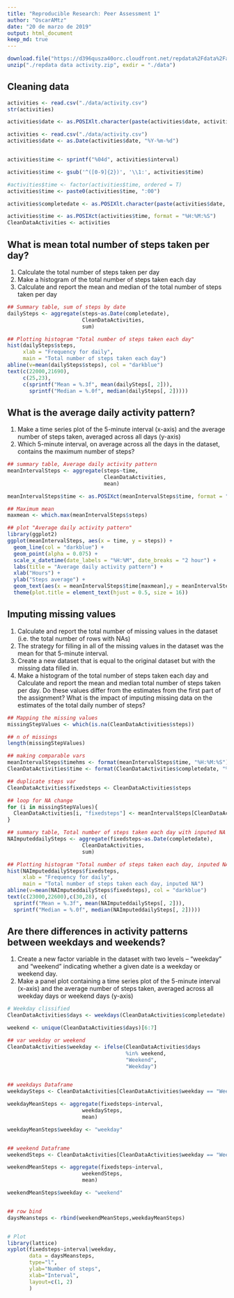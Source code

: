 ```yaml
---
title: "Reproducible Research: Peer Assessment 1"
author: "OscarAMtz"
date: "20 de marzo de 2019"
output: html_document
keep_md: true
---
```



```R
download.file("https://d396qusza40orc.cloudfront.net/repdata%2Fdata%2Factivity.zip", destfile = "repdata data activity.zip")
unzip("./repdata data activity.zip", exdir = "./data")
```

## Cleaning data

```R
activities <- read.csv("./data/activity.csv")
str(activities)

activities$date <- as.POSIXlt.character(paste(activities$date, activities$interval)) 

activities <- read.csv("./data/activity.csv")
activities$date <- as.Date(activities$date, "%Y-%m-%d")


activities$time <- sprintf("%04d", activities$interval)

activities$time <- gsub('^([0-9]{2})', '\\1:', activities$time)

#activities$time <- factor(activities$time, ordered = T)
activities$time <- paste0(activities$time, ":00")

activities$completedate <- as.POSIXlt.character(paste(activities$date, activities$time))

activities$time <- as.POSIXct(activities$time, format = "%H:%M:%S")
CleanDataActivities <- activities

```
## What is mean total number of steps taken per day?
1. Calculate the total number of steps taken per day
2. Make a histogram of the total number of steps taken each day
3. Calculate and report the mean and median of the total number of steps taken per day

```R

## Summary table, sum of steps by date
dailySteps <- aggregate(steps~as.Date(completedate),
                        CleanDataActivities,
                        sum)

## Plotting histogram "Total number of steps taken each day"
hist(dailySteps$steps,
     xlab = "Frequency for daily",
     main = "Total number of steps taken each day")
abline(v=mean(dailySteps$steps), col = "darkblue")
text(c(22000,21690),
     c(25,23), 
     c(sprintf("Mean = %.3f", mean(dailySteps[, 2])),
       sprintf("Median = %.0f", median(dailySteps[, 2]))))
```


## What is the average daily activity pattern?

1. Make a time series plot  of the 5-minute interval (x-axis) and the average number of steps taken, averaged across all days (y-axis)
2. Which 5-minute interval, on average across all the days in the dataset, contains the maximum number of steps?

```R
## summary table, Average daily activity pattern
meanIntervalSteps <- aggregate(steps~time,
                               CleanDataActivities,
                               mean)

meanIntervalSteps$time <- as.POSIXct(meanIntervalSteps$time, format = "%H:%M:%S")

## Maximum mean
maxmean <- which.max(meanIntervalSteps$steps)

## plot "Average daily activity pattern"
library(ggplot2)
ggplot(meanIntervalSteps, aes(x = time, y = steps)) +
  geom_line(col = "darkblue") +
  geom_point(alpha = 0.075) +
  scale_x_datetime(date_labels = "%H:%M", date_breaks = "2 hour") +
  labs(title = "Average daily activity pattern") +
  xlab("Hours") +
  ylab("Steps average") +
  geom_text(aes(x = meanIntervalSteps$time[maxmean],y = meanIntervalSteps$steps[maxmean], label = paste(format(meanIntervalSteps$time[maxmean], "%H:%M"), "\n", round(meanIntervalSteps$steps[maxmean],2))), hjust = 0, size = 4) +
  theme(plot.title = element_text(hjust = 0.5, size = 16))
```



## Imputing missing values

1. Calculate and report the total number of missing values in the dataset (i.e. the total number of rows with \color{red}{\verb|NA|}NAs)
2. The strategy for filling in all of the missing values in the dataset was the mean for that 5-minute interval.
3. Create a new dataset that is equal to the original dataset but with the missing data filled in.
4. Make a histogram of the total number of steps taken each day and Calculate and report the mean and median total number of steps taken per day. Do these values differ from the estimates from the first part of the assignment? What is the impact of imputing missing data on the estimates of the total daily number of steps?
```R
## Mapping the missing values
missingStepValues <- which(is.na(CleanDataActivities$steps))

## n of missings
length(missingStepValues)

## making comparable vars
meanIntervalSteps$timehms <- format(meanIntervalSteps$time, "%H:%M:%S")
CleanDataActivities$time <- format(CleanDataActivities$completedate, "%H:%M:%S")

## duplicate steps var
CleanDataActivities$fixedsteps <- CleanDataActivities$steps

## loop for NA change
for (i in missingStepValues){
  CleanDataActivities[i, "fixedsteps"] <- meanIntervalSteps[CleanDataActivities[i, "time"] == meanIntervalSteps$timehms, "steps"]
}

## summary table, Total number of steps taken each day with inputed NA's
NAImputeddailySteps <- aggregate(fixedsteps~as.Date(completedate),
                        CleanDataActivities,
                        sum)

## Plotting histogram "Total number of steps taken each day, inputed NA"
hist(NAImputeddailySteps$fixedsteps,
     xlab = "Frequency for daily",
     main = "Total number of steps taken each day, inputed NA")
abline(v=mean(NAImputeddailySteps$fixedsteps), col = "darkblue")
text(c(23000,22600),c(30,28), c(
  sprintf("Mean = %.3f", mean(NAImputeddailySteps[, 2])),
  sprintf("Median = %.0f", median(NAImputeddailySteps[, 2]))))
```



## Are there differences in activity patterns between weekdays and weekends?
1. Create a new factor variable in the dataset with two levels – “weekday” and “weekend” indicating whether a given date is a weekday or weekend day.
2. Make a panel plot containing a time series plot  of the 5-minute interval (x-axis) and the average number of steps taken, averaged across all weekday days or weekend days (y-axis)

```R
# Weekday clissified 
CleanDataActivities$days <- weekdays(CleanDataActivities$completedate)

weekend <- unique(CleanDataActivities$days)[6:7]

## var weekday or weekend
CleanDataActivities$weekday <- ifelse(CleanDataActivities$days 
                                      %in% weekend, 
                                      "Weekend", 
                                      "Weekday")


## weekdays Dataframe
weekdaySteps <- CleanDataActivities[CleanDataActivities$weekday == "Weekday",]

weekdayMeanSteps <- aggregate(fixedsteps~interval,
                        weekdaySteps,
                        mean)

weekdayMeanSteps$weekday <- "weekday"


## weekend Dataframe
weekendSteps <- CleanDataActivities[CleanDataActivities$weekday == "Weekend",]

weekendMeanSteps <- aggregate(fixedsteps~interval,
                        weekendSteps,
                        mean)

weekendMeanSteps$weekday <- "weekend"


## row bind
daysMeansteps <- rbind(weekendMeanSteps,weekdayMeanSteps)


# Plot
library(lattice)
xyplot(fixedsteps~interval|weekday, 
       data = daysMeansteps,
       type="l", 
       ylab="Number of steps", 
       xlab="Interval", 
       layout=c(1, 2)
       )

```
